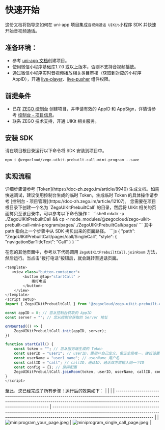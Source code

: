 # 快速开始

这份文档将指导您如何在 uni-app 项目集成`音视频通话 UIKit`小程序 SDK 并快速开始音视频通话。

## 准备环境：
- 参考 [uni-app 文档](https://zh.uniapp.dcloud.io/quickstart-hx.html)创建项目。
- 使用微信小程序基础库1.7.0 或以上版本，否则不支持音视频播放。
- 通过微信小程序实时音视频播放相关类目审核（获取到对应的小程序 AppID），开通 [live-player](https://developers.weixin.qq.com/miniprogram/dev/component/live-player.html)、[live-pusher](https://developers.weixin.qq.com/miniprogram/dev/component/live-pusher.html) 组件权限。

## 前提条件
- 已在 [ZEGO 控制台](https://console.zego.im/account/login) 创建项目，并申请有效的 AppID 和 AppSign，详情请参考 [控制台 - 项目信息](https://doc-zh.zego.im/article/12107)。
- 联系 ZEGO 技术支持，开通 UIKit 相关服务。
## 安装 SDK

请在项目根目录运行以下命令将 SDK 安装到项目中。

```shell
npm i @zegocloud/zego-uikit-prebuilt-call-mini-program --save
```

## 实现流程

<Steps>
<Step title="在您的服务端部署好 Token 生成服务。">
详细步骤请参考 [Token](https://doc-zh.zego.im/article/8940) 生成文档。如需快速调试，建议使用控制台生成的临时 Token，生成临时 Token 的具体操作请参考 [控制台 - 项目管理](https://doc-zh.zego.im/article/12107)。
</Step>
<Step title="导入 UIKit 页面">
您需要在项目根目录下创建一个名为 `ZegoUIKitPrebuiltCall` 的目录，然后将 UIKit 相关的页面拷贝至该目录中。可以参考以下命令操作：
```shell
mkdir -p ./ZegoUIKitPrebuiltCall && cp -r node_modules/@zegocloud/zego-uikit-prebuilt-call-mini-program/pages/ ./ZegoUIKitPrebuiltCall/pages/
```
</Step>
<Step title="在 uni-app 的 pages.json 文件中添加一个跳转至 UIKit 的页面配置项。">
其中 path 指向上一个步骤中从 SDK 拷贝出来的页面路径。
```js
{
    "path": "ZegoUIKitPrebuiltCall/pages/call/SingleCall",
    "style": {
        "navigationBarTitleText": "Call"
    }
}
```
</Step>
<Step title="跳转至通话页面。">

在您的其他页面中，参考以下代码调用 `ZegoUIKitPrebuiltCall.joinRoom` 方法，然后运行。当点击“拨打电话”按钮后，就会跳转至通话页面。

```js YourPage.vue
<template>
   <view class="button-container">
        <button @tap="startCall" >
            拨打电话
        </button>
    </view>
</template>
<script setup>
import { ZegoUIKitPrebuiltCall } from '@zegocloud/zego-uikit-prebuilt-call-mini-program';

const appID = 0; // 您从控制台获取的 AppID
const server = ""; // 您从控制台获取的 Server 地址

onMounted(() => {
	ZegoUIKitPrebuiltCall.init(appID, server);
})

function startCall() {
    const token = ""; // 您从服务端生成的 Token
    const userID = "user1"; // userID，需用户自己定义，保证全局唯一，建议设置为业务系统中的用户唯一标识
    const userName = "user1_name"; // userName 用户名
    const callID = "call"; // callID，通话ID，通话双方需输入同一个ID
    const config = {}; // 房间配置
    ZegoUIKitPrebuiltCall.joinRoom(token, userID, userName, callID, config);
}
</script>
```

</Step>
</Steps>

至此，您已经完成了所有步骤！运行后的效果如下：
|                                                                                                                                                                                                          |                                                                                                                                                                                                                 |
| -------------------------------------------------------------------------------------------------------------------------------------------------------------------------------------------------------- | --------------------------------------------------------------------------------------------------------------------------------------------------------------------------------------------------------------- |
| <Frame width="256" height="auto" caption=""><img src="http://media-resource.spreading.io/docuo/workspace564/27e54a759d23575969552654cb45bf89/12765df983.jpeg" alt="miniprogram_your_page.jpeg"/></Frame> | <Frame width="256" height="auto" caption=""><img src="http://media-resource.spreading.io/docuo/workspace564/27e54a759d23575969552654cb45bf89/efee65a3e8.jpeg" alt="miniprogram_single_call_page.jpeg"/></Frame> |


